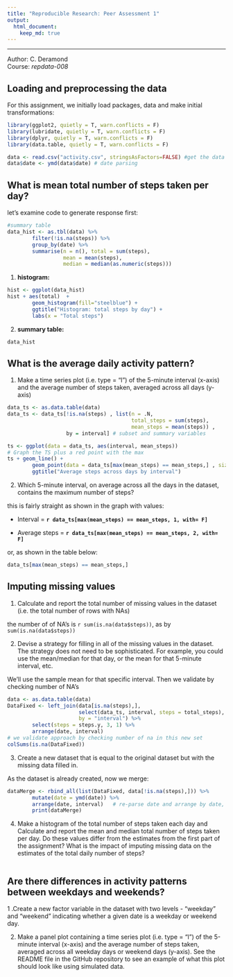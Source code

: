 ```yaml
---
title: "Reproducible Research: Peer Assessment 1"
output: 
  html_document:
    keep_md: true
---
```

------------------------------------------


Author:  C. Deramond  
Course:  *repdata-008* 


## Loading and preprocessing the data

For this assignment, we initially load packages, data and make initial transformations:
```r
library(ggplot2, quietly = T, warn.conflicts = F)
library(lubridate, quietly = T, warn.conflicts = F)
library(dplyr, quietly = T, warn.conflicts = F)
library(data.table, quietly = T, warn.conflicts = F)

data <- read.csv("activity.csv", stringsAsFactors=FALSE) #get the data
data$date <- ymd(data$date) # date parsing              

```


## What is mean total number of steps taken per day?

let's examine code to generate response first:

```r
#summary table
data_hist <- as.tbl(data) %>%
        filter(!is.na(steps)) %>%
        group_by(date) %>%
        summarise(n = n(), total = sum(steps), 
                  mean = mean(steps), 
                  median = median(as.numeric(steps))) 
```

1. **histogram:**

```r
hist <- ggplot(data_hist)
hist + aes(total)  + 
        geom_histogram(fill="steelblue") + 
        ggtitle("Histogram: total steps by day") + 
        labs(x = "Total steps")

```

2. **summary table:** 

```r
data_hist
```


## What is the average daily activity pattern?

1. Make a time series plot (i.e. type = "l") of the 5-minute interval (x-axis) and the average number of steps taken, averaged across all days (y-axis)

```r
data_ts <- as.data.table(data)
data_ts <- data_ts[!is.na(steps) , list(n = .N, 
                                        total_steps = sum(steps), 
                                        mean_steps = mean(steps)) , 
                   by = interval] # subset and summary variables

ts <- ggplot(data = data_ts, aes(interval, mean_steps))
# Graph the TS plus a red point with the max
ts + geom_line() + 
        geom_point(data = data_ts[max(mean_steps) == mean_steps,] , size = 3, col = "red") +
        ggtitle("Average steps across days by interval")
```


2. Which 5-minute interval, on average across all the days in the dataset, contains the maximum number of steps?

this is fairly straight as shown in the graph with values:

- Interval = **`r data_ts[max(mean_steps) == mean_steps, 1, with= F]`**

- Average steps = **`r data_ts[max(mean_steps) == mean_steps, 2, with= F]`**


or, as shown in the table below:
```r
data_ts[max(mean_steps) == mean_steps,]

```



## Imputing missing values

1. Calculate and report the total number of missing values in the dataset (i.e. the total number of rows with NAs)

the number of of NA's is `r sum(is.na(data$steps))`, as by `sum(is.na(data$steps))`


2. Devise a strategy for filling in all of the missing values in the dataset. The strategy does not need to be sophisticated. For example, you could use the mean/median for that day, or the mean for that 5-minute interval, etc.

We'll use the sample mean for that specific interval. Then we validate by checking number of NA's

```r
data <- as.data.table(data)
DataFixed <- left_join(data[is.na(steps),], 
                       select(data_ts, interval, steps = total_steps), 
                       by = "interval") %>%
        select(steps = steps.y, 3, 1) %>%
        arrange(date, interval)
# we validate approach by checking number of na in this new set
colSums(is.na(DataFixed))

```


3. Create a new dataset that is equal to the original dataset but with the missing data filled in.

As the dataset is already created, now we merge:

```r
dataMerge <- rbind_all(list(DataFixed, data[!is.na(steps),])) %>%
        mutate(date = ymd(date)) %>%
        arrange(date, interval)   # re-parse date and arrange by date, interval
        print(dataMerge)
```

4. Make a histogram of the total number of steps taken each day and Calculate and report the mean and median total number of steps taken per day. Do these values differ from the estimates from the first part of the assignment? What is the impact of imputing missing data on the estimates of the total daily number of steps?


```r

```


## Are there differences in activity patterns between weekdays and weekends?

1 .Create a new factor variable in the dataset with two levels - "weekday" and "weekend" indicating whether a given date is a weekday or weekend day.


2. Make a panel plot containing a time series plot (i.e. type = "l") of the 5-minute interval (x-axis) and the average number of steps taken, averaged across all weekday days or weekend days (y-axis). See the README file in the GitHub repository to see an example of what this plot should look like using simulated data.